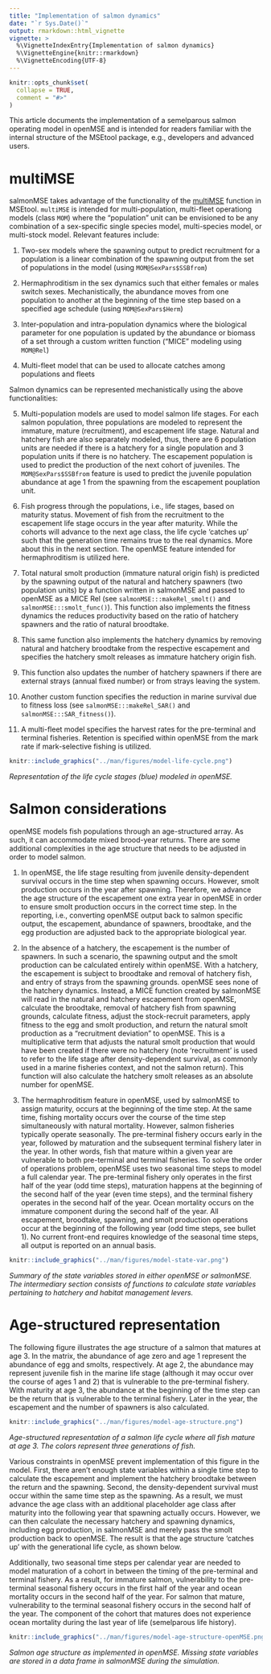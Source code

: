 ```yaml
---
title: "Implementation of salmon dynamics"
date: "`r Sys.Date()`"
output: rmarkdown::html_vignette
vignette: >
  %\VignetteIndexEntry{Implementation of salmon dynamics}
  %\VignetteEngine{knitr::rmarkdown}
  %\VignetteEncoding{UTF-8}
---
```


```r
knitr::opts_chunk$set(
  collapse = TRUE,
  comment = "#>"
)
```

This article documents the implementation of a semelparous salmon operating model in openMSE and is intended for readers familiar with the internal structure of the MSEtool package, e.g., developers and advanced users.

# multiMSE

salmonMSE takes advantage of the functionality of the [multiMSE](https://openmse.com/features-multimse/) function in MSEtool.
`multiMSE` is intended for multi-population, multi-fleet operationg models (class `MOM`) where the "population" unit can be envisioned to be any combination of a sex-specific single species model, multi-species model, or multi-stock model.
Relevant features include:

1. Two-sex models where the spawning output to predict recruitment for a population is a linear combination of the spawning output from the set of populations in the model (using `MOM@SexPars$SSBfrom`)

2. Hermaphroditism in the sex dynamics such that either females or males switch sexes. Mechanistically, the abundance moves from one population to another at the beginning of the time step based on a specified age schedule (using `MOM@SexPars$Herm`)

3. Inter-population and intra-population dynamics where the biological parameter for one population is updated by the abundance or biomass of a set through a custom written function ("MICE" modeling using `MOM@Rel`)

4. Multi-fleet model that can be used to allocate catches among populations and fleets


Salmon dynamics can be represented mechanistically using the above functionalities:

5. Multi-population models are used to model salmon life stages. For each salmon population, three populations are modeled to represent the immature, mature (recruitment), and escapement life stage. Natural and hatchery fish are also separately modeled, thus, there are 6 population units are needed if there is a hatchery for a single population and 3 population units if there is no hatchery. The escapement population is used to predict the production of the next cohort of juveniles. The `MOM@SexPars$SSBfrom` feature is used to predict the juvenile population abundance at age 1 from the spawning from the escapement pouplation unit.

6. Fish progress through the populations, i.e., life stages, based on maturity status. Movement of fish from the recruitment to the escapement life stage occurs in the year after maturity. While the cohorts will advance to the next age class, the life cycle 'catches up' such that the generation time remains true to the real dynamics. More about this in the next section. The openMSE feature intended for hermaphroditism is utilized here.

7. Total natural smolt production (immature natural origin fish) is predicted by the spawning output of the natural and hatchery spawners (two population units) by a function written in salmonMSE and passed to openMSE as a MICE Rel (see `salmonMSE:::makeRel_smolt()` and `salmonMSE:::smolt_func()`). This function also implements the fitness dynamics the reduces productivity based on the ratio of hatchery spawners and the ratio of natural broodtake.

8. This same function also implements the hatchery dynamics by removing natural and hatchery broodtake from the respective escapement and specifies the hatchery smolt releases as immature hatchery origin fish.

9. This function also updates the number of hatchery spawners if there are external strays (annual fixed number) or from strays leaving the system.

9. Another custom function specifies the reduction in marine survival due to fitness loss (see `salmonMSE:::makeRel_SAR()` and `salmonMSE:::SAR_fitness()`).

10. A multi-fleet model specifies the harvest rates for the pre-terminal and terminal fisheries. Retention is specified within openMSE from the mark rate if mark-selective fishing is utilized.

```r
knitr::include_graphics("../man/figures/model-life-cycle.png")
```

*Representation of the life cycle stages (blue) modeled in openMSE.*

# Salmon considerations

openMSE models fish populations through an age-structured array. As such, it can accommodate mixed brood-year returns. There are some additional complexities in the age structure that needs to be adjusted in order to model salmon.

1. In openMSE, the life stage resulting from juvenile density-dependent survival occurs in the time step when spawning occurs. However, smolt production occurs in the year after spawning. Therefore, we advance the age structure of the escapement one extra year in openMSE in order to ensure smolt production occurs in the correct time step. In the reporting, i.e., converting openMSE output back to salmon specific output, the escapement, abundance of spawners, broodtake, and the egg production are adjusted back to the appropriate biological year.

2. In the absence of a hatchery, the escapement is the number of spawners. In such a scenario, the spawning output and the smolt production can be calculated entirely within openMSE. With a hatchery, the escapement is subject to broodtake and removal of hatchery fish, and entry of strays from the spawning grounds. openMSE sees none of the hatchery dynamics. Instead, a MICE function created by salmonMSE will read in the natural and hatchery escapement from openMSE, calculate the broodtake, removal of hatchery fish from spawning grounds, calculate fitness, adjust the stock-recruit parameters, apply fitness to the egg and smolt production, and return the natural smolt production as a "recruitment deviation" to openMSE. This is a multiplicative term that adjusts the natural smolt production that would have been created if there were no hatchery (note 'recruitment' is used to refer to the life stage after density-dependent survival, as commonly used in a marine fisheries context, and not the salmon return). This function will also calculate the hatchery smolt releases as an absolute number for openMSE.

3. The hermaphroditism feature in openMSE, used by salmonMSE to assign maturity, occurs at the beginning of the time step. At the same time, fishing mortality occurs over the course of the time step simultaneously with natural mortality. However, salmon fisheries typically operate seasonally. The pre-terminal fishery occurs early in the year, followed by maturation and the subsequent terminal fishery later in the year. In other words, fish that mature within a given year are vulnerable to both pre-terminal and terminal fisheries. To solve the order of operations problem, openMSE uses two seasonal time steps to model a full calendar year. The pre-terminal fishery only operates in the first half of the year (odd time steps), maturation happens at the beginning of the second half of the year (even time steps), and the terminal fishery operates in the second half of the year. Ocean mortality occurs on the immature component during the second half of the year. All escapement, broodtake, spawning, and smolt production operations occur at the beginning of the following year (odd time steps, see bullet 1). No current front-end requires knowledge of the seasonal time steps, all output is reported on an annual basis.

```r
knitr::include_graphics("../man/figures/model-state-var.png")
```

*Summary of the state variables stored in either openMSE or salmonMSE. The intermediary section consists of functions to calculate state variables pertaining to hatchery and habitat management levers.*

# Age-structured representation

The following figure illustrates the age structure of a salmon that matures at age 3. In the matrix, the abundance of age zero and age 1 represent the abundance of egg and smolts, respectively. At age 2, the abundance may represent juvenile fish in the marine life stage (although it may occur over the course of ages 1 and 2) that is vulnerable to the pre-terminal fishery. With maturity at age 3, the abundance at the beginning of the time step can be the return that is vulnerable to the terminal fishery. Later in the year, the escapement and the number of spawners is also calculated.

```r
knitr::include_graphics("../man/figures/model-age-structure.png")
```

*Age-structured representation of a salmon life cycle where all fish mature at age 3. The colors represent three generations of fish.*

Various constraints in openMSE prevent implementation of this figure in the model. First, there aren't enough state variables within a single time step to calculate the escapement and implement the hatchery broodtake between the return and the spawning. Second, the density-dependent survival must occur within the same time step as the spawning. As a result, we must advance the age class with an additional placeholder age class after maturity into the following year that spawning actually occurs. However, we can then calculate the necessary hatchery and spawning dynamics, including egg production, in salmonMSE and merely pass the smolt production back to openMSE. The result is that the age structure 'catches up' with the generational life cycle, as shown below.

Additionally, two seasonal time steps per calendar year are needed to model maturation of a cohort in between the timing of the pre-terminal and terminal fishery. As a result, for immature salmon, vulnerability to the pre-terminal seasonal fishery occurs in the first half of the year and ocean mortality occurs in the second half of the year. For salmon that mature, vulnerability to the terminal seasonal fishery occurs in the second half of the year. The component of the cohort that matures does not experience ocean mortality during the last year of life (semelparous life history).

```r
knitr::include_graphics("../man/figures/model-age-structure-openMSE.png")
```

*Salmon age structure as implemented in openMSE. Missing state variables are stored in a data frame in salmonMSE during the simulation.*
